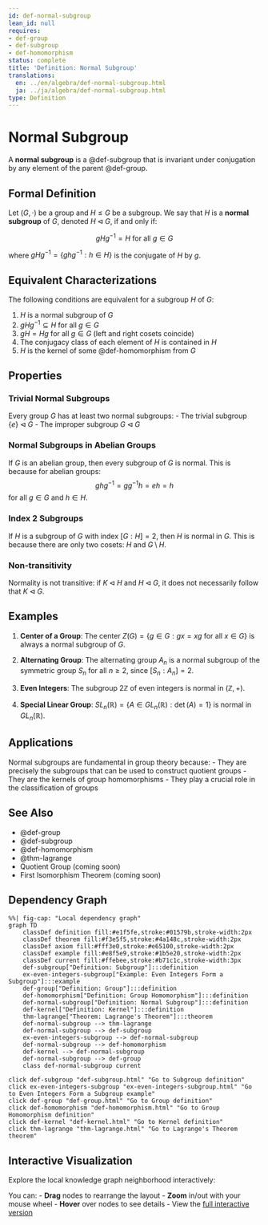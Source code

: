 ```yaml
---
id: def-normal-subgroup
lean_id: null
requires:
- def-group
- def-subgroup
- def-homomorphism
status: complete
title: 'Definition: Normal Subgroup'
translations:
  en: ../en/algebra/def-normal-subgroup.html
  ja: ../ja/algebra/def-normal-subgroup.html
type: Definition
---
```


# Normal Subgroup {#def-normal-subgroup}

A **normal subgroup** is a @def-subgroup that is invariant under conjugation by any element of the parent @def-group.

## Formal Definition

Let $(G, \cdot)$ be a group and $H \leq G$ be a subgroup. We say that $H$ is a **normal subgroup** of $G$, denoted $H \triangleleft G$, if and only if:

$$gHg^{-1} = H \text{ for all } g \in G$$

where $gHg^{-1} = \{ghg^{-1} : h \in H\}$ is the conjugate of $H$ by $g$.

## Equivalent Characterizations

The following conditions are equivalent for a subgroup $H$ of $G$:

1. $H$ is a normal subgroup of $G$
2. $gHg^{-1} \subseteq H$ for all $g \in G$
3. $gH = Hg$ for all $g \in G$ (left and right cosets coincide)
4. The conjugacy class of each element of $H$ is contained in $H$
5. $H$ is the kernel of some @def-homomorphism from $G$

## Properties

### Trivial Normal Subgroups

Every group $G$ has at least two normal subgroups:
- The trivial subgroup $\{e\} \triangleleft G$
- The improper subgroup $G \triangleleft G$

### Normal Subgroups in Abelian Groups

If $G$ is an abelian group, then every subgroup of $G$ is normal. This is because for abelian groups:
$$ghg^{-1} = gg^{-1}h = eh = h$$
for all $g \in G$ and $h \in H$.

### Index 2 Subgroups

If $H$ is a subgroup of $G$ with index $[G:H] = 2$, then $H$ is normal in $G$. This is because there are only two cosets: $H$ and $G \setminus H$.

### Non-transitivity

Normality is not transitive: if $K \triangleleft H$ and $H \triangleleft G$, it does not necessarily follow that $K \triangleleft G$.

## Examples

1. **Center of a Group**: The center $Z(G) = \{g \in G : gx = xg \text{ for all } x \in G\}$ is always a normal subgroup of $G$.

2. **Alternating Group**: The alternating group $A_n$ is a normal subgroup of the symmetric group $S_n$ for all $n \geq 2$, since $[S_n : A_n] = 2$.

3. **Even Integers**: The subgroup $2\mathbb{Z}$ of even integers is normal in $(\mathbb{Z}, +)$.

4. **Special Linear Group**: $SL_n(\mathbb{R}) = \{A \in GL_n(\mathbb{R}) : \det(A) = 1\}$ is normal in $GL_n(\mathbb{R})$.

## Applications

Normal subgroups are fundamental in group theory because:
- They are precisely the subgroups that can be used to construct quotient groups
- They are the kernels of group homomorphisms
- They play a crucial role in the classification of groups

## See Also

- @def-group
- @def-subgroup
- @def-homomorphism
- @thm-lagrange
- Quotient Group (coming soon)
- First Isomorphism Theorem (coming soon)

## Dependency Graph

```mermaid
%%| fig-cap: "Local dependency graph"
graph TD
    classDef definition fill:#e1f5fe,stroke:#01579b,stroke-width:2px
    classDef theorem fill:#f3e5f5,stroke:#4a148c,stroke-width:2px
    classDef axiom fill:#fff3e0,stroke:#e65100,stroke-width:2px
    classDef example fill:#e8f5e9,stroke:#1b5e20,stroke-width:2px
    classDef current fill:#ffebee,stroke:#b71c1c,stroke-width:3px
    def-subgroup["Definition: Subgroup"]:::definition
    ex-even-integers-subgroup["Example: Even Integers Form a Subgroup"]:::example
    def-group["Definition: Group"]:::definition
    def-homomorphism["Definition: Group Homomorphism"]:::definition
    def-normal-subgroup["Definition: Normal Subgroup"]:::definition
    def-kernel["Definition: Kernel"]:::definition
    thm-lagrange["Theorem: Lagrange's Theorem"]:::theorem
    def-normal-subgroup --> thm-lagrange
    def-normal-subgroup --> def-subgroup
    ex-even-integers-subgroup --> def-normal-subgroup
    def-normal-subgroup --> def-homomorphism
    def-kernel --> def-normal-subgroup
    def-normal-subgroup --> def-group
    class def-normal-subgroup current
```
    click def-subgroup "def-subgroup.html" "Go to Subgroup definition"
    click ex-even-integers-subgroup "ex-even-integers-subgroup.html" "Go to Even Integers Form a Subgroup example"
    click def-group "def-group.html" "Go to Group definition"
    click def-homomorphism "def-homomorphism.html" "Go to Group Homomorphism definition"
    click def-kernel "def-kernel.html" "Go to Kernel definition"
    click thm-lagrange "thm-lagrange.html" "Go to Lagrange's Theorem theorem"

## Interactive Visualization

Explore the local knowledge graph neighborhood interactively:

::: {.graph-viz data-id="def-normal-subgroup" data-width="700" data-height="500"}
:::

You can:
- **Drag** nodes to rearrange the layout
- **Zoom** in/out with your mouse wheel
- **Hover** over nodes to see details
- View the [full interactive version](../../output/interactive/def-normal-subgroup.html){target="_blank"}
